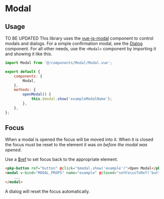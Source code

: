 

<Meta of={ModalStories} />

# Modal

## Usage

TO BE UPDATED This library uses the [vue-js-modal](https://github.com/euvl/vue-js-modal) component to control modals and dialogs. For a simple confirmation modal, see the [Dialog](#/mixins/dialog) component. For all other needs, use the `<Modal>` component by importing it and showing it like this.

```js
import Modal from '@/components/Modal/Modal.vue';

export default {
	components: {
		Modal,
	},
	methods: {
		openModal() {
			this.$modal.show('exampleModalName');
		},
	},
};
```

## Focus

When a modal is opened the focus will be moved into it. When it is closed the focus must be reset to the element it was on _before the modal was opened_.

Use a [$ref](https://vuejs.org/v2/guide/components-edge-cases.html#Accessing-Child-Component-Instances-amp-Child-Elements) to set focus back to the appropriate element.

```html
<pkp-button ref="button" @click="$modal.show('example')">Open Modal</pkp-button>
<modal v-bind="MODAL_PROPS" name="example" @closed="setFocusToRef('button')">
	...
</modal>
```

A dialog will reset the focus automatically.

<ArgTypes />

